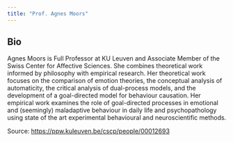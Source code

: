 ```yaml
---
title: "Prof. Agnes Moors"
---
```


## Bio

Agnes Moors is Full Professor at KU Leuven and Associate Member of the Swiss Center for Affective Sciences. She combines theoretical work informed by philosophy with empirical research. Her theoretical work focuses on the comparison of emotion theories, the conceptual analysis of automaticity, the critical analysis of dual-process models, and the development of a goal-directed model for behaviour causation. Her empirical work examines the role of goal-directed processes in emotional and (seemingly) maladaptive behaviour in daily life and psychopathology using state of the art experimental behavioural and neuroscientific methods.

Source: [https://ppw.kuleuven.be/cscp/people/00012693](https://ppw.kuleuven.be/cscp/people/00012693)
